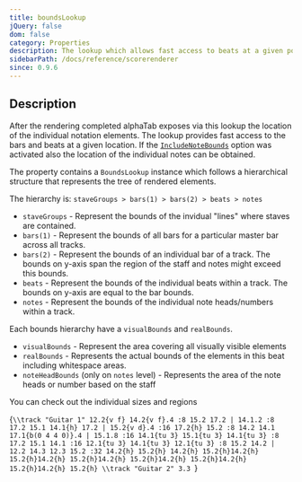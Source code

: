 ```yaml
---
title: boundsLookup
jQuery: false
dom: false
category: Properties
description: The lookup which allows fast access to beats at a given position
sidebarPath: /docs/reference/scorerenderer
since: 0.9.6
---
```


<SinceBadge since="0.9.6" />


## Description
After the rendering completed alphaTab exposes via this lookup the location of the individual
notation elements. The lookup provides fast access to the bars and beats at a given location.
If the [`IncludeNoteBounds`](/docs/reference/settings/core/includenoteboudns) option was activated
also the location of the individual notes can be obtained. 

<PropertyDescription metadata={metadata} />

The property contains a `BoundsLookup` instance which follows a hierarchical structure that represents
the tree of rendered elements. 

The hierarchy is: `staveGroups > bars(1) > bars(2) > beats > notes`

* `staveGroups` - Represent the bounds of the invidual "lines" where staves are contained. 
* `bars(1)` - Represent the bounds of all bars for a particular master bar across all tracks.
* `bars(2)` - Represent the bounds of an individual bar of a track. The bounds on y-axis span the region of the staff and notes might exceed this bounds. 
* `beats` - Represent the bounds of the individual beats within a track. The bounds on y-axis are equal to the bar bounds.
* `notes` - Represent the bounds of the individual note heads/numbers within a track. 

Each bounds hierarchy have a `visualBounds` and `realBounds`. 

* `visualBounds` - Represent the area covering all visually visible elements
* `realBounds` - Represents the actual bounds of the elements in this beat including whitespace areas. 
* `noteHeadBounds` (only on `notes` level) - Represents the area of the note heads or number based on the staff 

You can check out the individual sizes and regions 

<BoundsLookupViewer tex="true" tracks="all">{`
\\track "Guitar 1"
12.2{v f} 14.2{v f}.4 :8 15.2 17.2 |
14.1.2 :8 17.2 15.1 14.1{h} 17.2 |
15.2{v d}.4 :16 17.2{h} 15.2 :8 14.2 14.1 17.1{b(0 4 4 0)}.4 |
15.1.8 :16 14.1{tu 3} 15.1{tu 3} 14.1{tu 3} :8 17.2 15.1 14.1 :16 12.1{tu 3} 14.1{tu 3} 12.1{tu 3} :8 15.2 14.2 |
12.2 14.3 12.3 15.2 :32 14.2{h} 15.2{h} 14.2{h} 15.2{h}14.2{h} 15.2{h}14.2{h} 15.2{h}14.2{h} 15.2{h}14.2{h} 15.2{h}14.2{h} 15.2{h}14.2{h} 15.2{h}
\\track "Guitar 2"
3.3 
`}</BoundsLookupViewer>